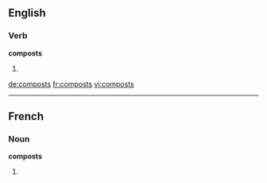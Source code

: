 
==English==

===Verb===
'''composts'''

# {{third-person singular of|compost}}

[[de:composts]]
[[fr:composts]]
[[vi:composts]]

----
==French==

===Noun===
'''composts''' {{m}}

# {{plural of|[[compost]]|lang=fr}}
{{rfc-auto}}